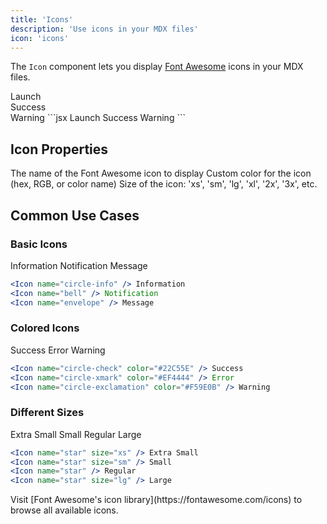 ```yaml
---
title: 'Icons'
description: 'Use icons in your MDX files'
icon: 'icons'
---
```


The `Icon` component lets you display [Font Awesome](https://fontawesome.com/icons) icons in your MDX files.

<Tabs>
  <Tab title="Example">
    <Icon name="rocket" /> Launch
    <br/>
    <Icon name="check" color="#00FF00" /> Success
    <br/>
    <Icon name="warning" size="lg" /> Warning
  </Tab>
  <Tab title="Markdown">
    ```jsx
    <Icon name="rocket" /> Launch
    <Icon name="check" color="#00FF00" /> Success
    <Icon name="warning" size="lg" /> Warning
    ```
  </Tab>
</Tabs>

## Icon Properties

<ParamField path="name" type="string" required={true}>
  The name of the Font Awesome icon to display
</ParamField>

<ParamField path="color" type="string" required={false}>
  Custom color for the icon (hex, RGB, or color name)
</ParamField>

<ParamField path="size" type="string" required={false}>
  Size of the icon: 'xs', 'sm', 'lg', 'xl', '2x', '3x', etc.
</ParamField>

## Common Use Cases

### Basic Icons
<Icon name="circle-info" /> Information
<Icon name="bell" /> Notification
<Icon name="envelope" /> Message

```jsx
<Icon name="circle-info" /> Information
<Icon name="bell" /> Notification  
<Icon name="envelope" /> Message
```

### Colored Icons
<Icon name="circle-check" color="#22C55E" /> Success
<Icon name="circle-xmark" color="#EF4444" /> Error
<Icon name="circle-exclamation" color="#F59E0B" /> Warning

```jsx
<Icon name="circle-check" color="#22C55E" /> Success
<Icon name="circle-xmark" color="#EF4444" /> Error
<Icon name="circle-exclamation" color="#F59E0B" /> Warning
```

### Different Sizes
<Icon name="star" size="xs" /> Extra Small
<Icon name="star" size="sm" /> Small
<Icon name="star" /> Regular
<Icon name="star" size="lg" /> Large

```jsx
<Icon name="star" size="xs" /> Extra Small
<Icon name="star" size="sm" /> Small
<Icon name="star" /> Regular
<Icon name="star" size="lg" /> Large
```

<Note>
  Visit [Font Awesome's icon library](https://fontawesome.com/icons) to browse all available icons.
</Note>

